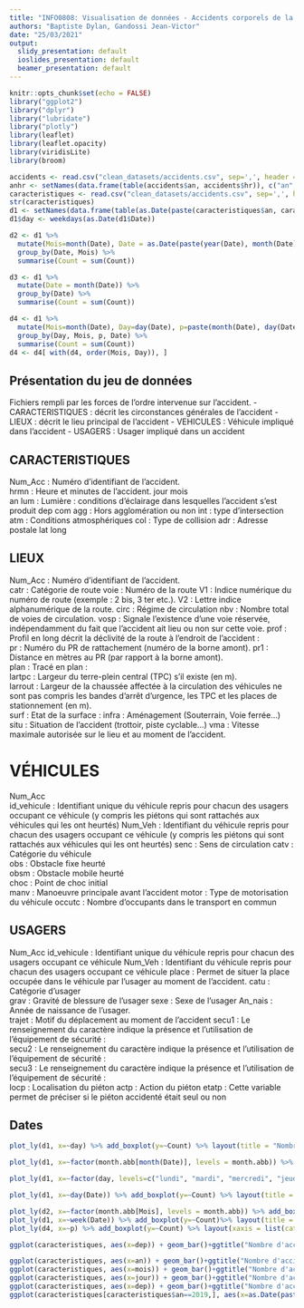 ```yaml
---
title: "INFO0808: Visualisation de données - Accidents corporels de la circulation routière Années de 2005 à 2019"
authors: "Baptiste Dylan, Gandossi Jean-Victor"
date: "25/03/2021"
output:
  slidy_presentation: default
  ioslides_presentation: default
  beamer_presentation: default
---
```


```r
knitr::opts_chunk$set(echo = FALSE)
library("ggplot2")
library("dplyr")
library("lubridate")
library("plotly")
library(leaflet)
library(leaflet.opacity)
library(viridisLite)
library(broom)

accidents <- read.csv("clean_datasets/accidents.csv", sep=',', header = TRUE)
anhr <- setNames(data.frame(table(accidents$an, accidents$hr)), c("an", "hr", "count"))
caracteristiques <- read.csv("clean_datasets/accidents.csv", sep=',', header = TRUE)
str(caracteristiques)
d1 <- setNames(data.frame(table(as.Date(paste(caracteristiques$an, caracteristiques$mois, caracteristiques$jour, sep='-')))),c("Date","Count"))
d1$day <- weekdays(as.Date(d1$Date))

d2 <- d1 %>%
  mutate(Mois=month(Date), Date = as.Date(paste(year(Date), month(Date), '01', sep = '-'))) %>%
  group_by(Date, Mois) %>%
  summarise(Count = sum(Count))

d3 <- d1 %>%
  mutate(Date = month(Date)) %>%
  group_by(Date) %>%
  summarise(Count = sum(Count))

d4 <- d1 %>%
  mutate(Mois=month(Date), Day=day(Date), p=paste(month(Date), day(Date)), Date = as.Date(paste(year(Date), month(Date), day(Date), sep = '-'))) %>%
  group_by(Day, Mois, p, Date) %>%
  summarise(Count = sum(Count))
d4 <- d4[ with(d4, order(Mois, Day)), ]

```

## Présentation du jeu de données 

Fichiers rempli par les forces de l’ordre intervenue sur l’accident.
- CARACTERISTIQUES : décrit les circonstances générales de l’accident
- LIEUX :  décrit  le  lieu  principal  de  l’accident
- VEHICULES : Véhicule impliqué dans l’accident
- USAGERS : Usager impliqué dans un accident

## CARACTERISTIQUES
Num_Acc : Numéro d'identifiant de l’accident.  
hrmn : Heure et minutes de l'accident.
jour
mois  
an
lum : Lumière : conditions d’éclairage dans lesquelles l'accident s'est produit
dep
com
agg : Hors agglomération ou non
int : type d’intersection
atm : Conditions atmosphériques
col : Type de collision
adr : Adresse postale
lat
long

## LIEUX
Num_Acc : Numéro d'identifiant de l’accident.  
catr : Catégorie de route
voie : Numéro de la route
V1 : Indice numérique du numéro de route (exemple : 2 bis, 3 ter etc.).
V2 : Lettre indice alphanumérique de la route. 
circ : Régime de circulation
nbv : Nombre total de voies de circulation.
vosp : Signale l’existence d’une voie réservée, indépendamment du fait que l’accident ait lieu ou non sur  cette voie.
prof : Profil en long décrit la déclivité de la route à l'endroit de l'accident :  
pr : Numéro du PR de rattachement (numéro de la borne amont).
pr1 : Distance en mètres au PR (par rapport à la borne amont).   
plan : Tracé en plan :  
lartpc : Largeur du terre-plein central (TPC) s'il existe (en m).  
larrout : Largeur de la chaussée affectée à la circulation des véhicules ne sont pas compris les bandes d'arrêt  d'urgence, les TPC et les places de stationnement (en m).  
surf : Etat de la surface :
infra : Aménagement (Souterrain,  Voie ferrée...)
situ : Situation de l’accident (trottoir, piste cyclable...)
vma : Vitesse maximale autorisée sur le lieu et au moment de l’accident.

# VÉHICULES
Num_Acc    
id_vehicule  : Identifiant unique du véhicule repris pour chacun des usagers occupant ce véhicule (y compris les  piétons qui sont rattachés aux véhicules qui les ont heurtés) 
Num_Veh : Identifiant du véhicule repris pour chacun des usagers occupant ce véhicule (y compris les piétons qui sont rattachés aux véhicules qui les ont heurtés)
senc : Sens de circulation
catv : Catégorie du véhicule  
obs : Obstacle fixe heurté  
obsm : Obstacle mobile heurté  
choc : Point de choc initial  
manv : Manoeuvre principale avant l’accident
motor : Type de motorisation du véhicule
occutc : Nombre d’occupants dans le transport en commun

## USAGERS
Num_Acc
id_vehicule : Identifiant unique du véhicule repris pour chacun des usagers occupant ce véhicule
Num_Veh : Identifiant du véhicule repris pour chacun des usagers occupant ce véhicule
place : Permet de situer la place occupée dans le véhicule par l'usager au moment de l'accident.
catu : Catégorie d'usager  
grav : Gravité de blessure de l'usager
sexe : Sexe de l'usager
An_nais : Année de naissance de l'usager.  
trajet : Motif du déplacement au moment de l’accident
secu1 : Le renseignement du caractère indique la présence et l’utilisation de l’équipement de sécurité :  
secu2 : Le renseignement du caractère indique la présence et l’utilisation de l’équipement de sécurité :  
secu3 : Le renseignement du caractère indique la présence et l’utilisation de l’équipement de sécurité :  
locp : Localisation du piéton
actp : Action du piéton
etatp : Cette variable permet de préciser si le piéton accidenté était seul ou non



## Dates

```r
plot_ly(d1, x=~day) %>% add_boxplot(y=~Count) %>% layout(title = "Nombre d'accident en fonction des jours de la semaines de 2005 ? 2019", yaxis = list(title="Nombre d'accidents"), xaxis = list(title = "Jours de la semaine",categoryorder = "array", categoryarray = c("lundi", "mardi", "mercredi", "jeudi", "vendredi", "samedi", "dimanche")))

```
```r
plot_ly(d1, x=~factor(month.abb[month(Date)], levels = month.abb)) %>% add_boxplot(y=~Count, color=~factor(day , levels=c("lundi", "mardi", "mercredi", "jeudi", "vendredi", "samedi", "dimanche"))) %>% layout(title = "Nombre d'accident en fonction des mois de l'annee de 2005 ? 2019",xaxis=list(title="Mois de l'annee"), yaxis=list(title="Nombre d'accidents"),boxmode = "group")

```
```r
plot_ly(d1, x=~factor(day, levels=c("lundi", "mardi", "mercredi", "jeudi", "vendredi", "samedi", "dimanche"))) %>% add_boxplot(y=~Count, color=~factor(month.abb[month(Date)], levels = month.abb)) %>% layout(title = "Nombre d'accident en fonction des jours de la semaines de 2005 ? 2019",xaxis=list(title="Jours de la semaine"), yaxis=list(title="Nombre d'accidents"),boxmode = "group")

```
```r
plot_ly(d1, x=~day(Date)) %>% add_boxplot(y=~Count) %>% layout(title = "Nombre d'accident en fonction du mois de l'annee de 2005 ? 2019",xaxis=list(title="Jours du mois", yaxis=list(title="Nombre d'accidents")))

```

```r
plot_ly(d2, x=~factor(month.abb[Mois], levels = month.abb)) %>% add_boxplot(y=~Count)%>% layout(title = "Nombre d'accident en fonction des mois de l'annee de 2005 ? 2019",xaxis = list(title="Mois de l'annee"), yaxis = list(title="Nombre d'accidents")) #par mois
plot_ly(d1, x=~week(Date)) %>% add_boxplot(y=~Count)%>% layout(title = "Nombre d'accident en fonction du numero de la semaine de 2005 ? 2019",xaxis = list(title="Numero de la semaine"), yaxis = list(title="Nombre d'accidents")) #par semaine
plot_ly(d4, x=~p) %>% add_boxplot(y=~Count) %>% layout(xaxis = list(categoryorder = "array", categoryarray =d4$p))%>% layout(title = "Nombre d'accident en fonction des jours de l'annee de 2005 ? 2019",xaxis = list(title="Jour de l'ann?e"), yaxis = list(title="Nombre d'accidents")) #par jour

ggplot(caracteristiques, aes(x=dep)) + geom_bar()+ggtitle("Nombre d'accidents par departement")+ xlab("Numero de departement")+ylab("Nombre d'accident")+ geom_text(aes(label = dep), vjust=.35, hjust = -.5,angle=90, stat = "count", colour = "black") + theme(axis.text.x=element_blank(), axis.ticks.x=element_blank())

ggplot(caracteristiques, aes(x=an)) + geom_bar()+ggtitle("Nombre d'accident par an")+ xlab("Annee")+ylab("Nombre d'accident")+ geom_text(aes(label = ..count..), stat = "count", vjust = 1.5, colour = "white")
ggplot(caracteristiques, aes(x=mois)) + geom_bar()+ggtitle("Nombre d'accident par mois")+ xlab("Mois")+ylab("Nombre d'accident")+ geom_text(aes(label = ..count..), stat = "count", vjust = 1.5, colour = "white")
ggplot(caracteristiques, aes(x=jour)) + geom_bar()+ggtitle("Nombre d'accident par jours")+ xlab("Numero du jour")+ylab("Nombre d'accident")
ggplot(caracteristiques, aes(x=dep)) + geom_bar()+ggtitle("Nombre d'accident par departement")+ xlab("Numero de departement")+ylab("Nombre d'accident")
ggplot(caracteristiques[caracteristiques$an==2019,], aes(x=as.Date(paste(an, mois, jour, sep='-')))) + geom_bar()+ggtitle("Nombre d'accident par jour en 2019")+ xlab("Date")+ylab("Nombre d'accident")

```

